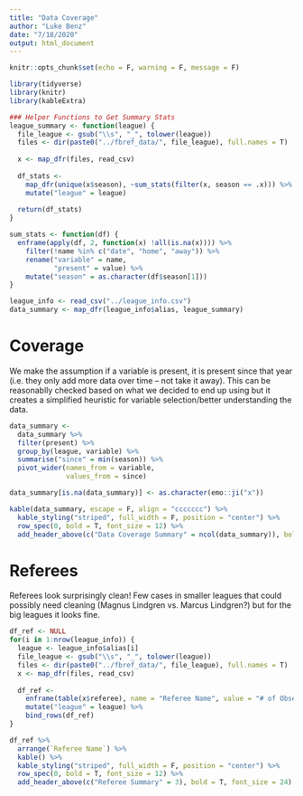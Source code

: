 ```yaml
---
title: "Data Coverage"
author: "Luke Benz"
date: "7/18/2020"
output: html_document
---
```


```r
knitr::opts_chunk$set(echo = F, warning = F, message = F)
```

```r
library(tidyverse)
library(knitr)
library(kableExtra)
```

```r
### Helper Functions to Get Summary Stats
league_summary <- function(league) {
  file_league <- gsub("\\s", "_", tolower(league))
  files <- dir(paste0("../fbref_data/", file_league), full.names = T)
  
  x <- map_dfr(files, read_csv)
  
  df_stats <- 
    map_dfr(unique(x$season), ~sum_stats(filter(x, season == .x))) %>% 
    mutate("league" = league)
  
  return(df_stats)
}

sum_stats <- function(df) {
  enframe(apply(df, 2, function(x) !all(is.na(x)))) %>%
    filter(!name %in% c("date", "home", "away")) %>% 
    rename("variable" = name,
           "present" = value) %>% 
    mutate("season" = as.character(df$season[1]))
}
```


```r
league_info <- read_csv("../league_info.csv")
data_summary <- map_dfr(league_info$alias, league_summary)
```

# Coverage
We make the assumption if a variable is present, it is present since that year (i.e. they only add more data over time -- not take it away). This can be reasonablly checked based on what we decided to end up using but it creates a simplified heuristic for variable selection/better understanding the data. 

```r
data_summary <- 
  data_summary %>% 
  filter(present) %>% 
  group_by(league, variable) %>% 
  summarise("since" = min(season)) %>% 
  pivot_wider(names_from = variable, 
              values_from = since)

data_summary[is.na(data_summary)] <- as.character(emo::ji("x"))

kable(data_summary, escape = F, align = "ccccccc") %>%
  kable_styling("striped", full_width = F, position = "center") %>%
  row_spec(0, bold = T, font_size = 12) %>% 
  add_header_above(c("Data Coverage Summary" = ncol(data_summary)), bold = T, font_size = 24)
```


# Referees
Referees look surprisingly clean! Few cases in smaller leagues that could possibly need cleaning (Magnus Lindgren vs. Marcus Lindgren?) but for the big leagues it looks fine.
```r
df_ref <- NULL
for(i in 1:nrow(league_info)) {
  league <- league_info$alias[i]
  file_league <- gsub("\\s", "_", tolower(league))
  files <- dir(paste0("../fbref_data/", file_league), full.names = T)
  x <- map_dfr(files, read_csv)
  
  df_ref <- 
    enframe(table(x$referee), name = "Referee Name", value = "# of Observations") %>% 
    mutate("league" = league) %>% 
    bind_rows(df_ref)
}

df_ref %>%
  arrange(`Referee Name`) %>% 
  kable() %>% 
  kable_styling("striped", full_width = F, position = "center") %>%
  row_spec(0, bold = T, font_size = 12) %>% 
  add_header_above(c("Referee Summary" = 3), bold = T, font_size = 24) 

```
